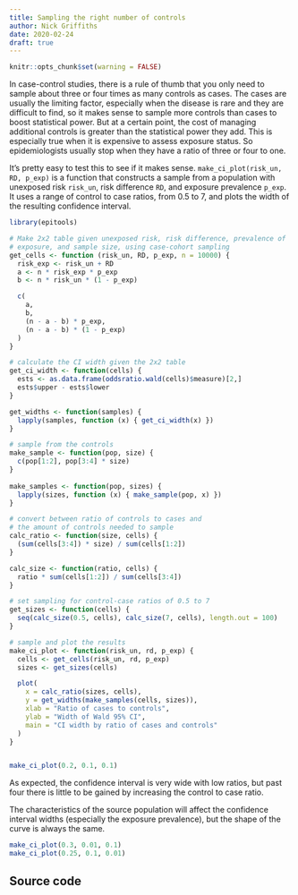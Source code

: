 ```yaml
---
title: Sampling the right number of controls
author: Nick Griffiths
date: 2020-02-24
draft: true
---
```


```r
knitr::opts_chunk$set(warning = FALSE)
```

In case-control studies, there is a rule of thumb that you only need to sample about three or four times as many controls as cases. The cases are usually the limiting factor, especially when the disease is rare and they are difficult to find, so it makes sense to sample more controls than cases to boost statistical power. But at a certain point, the cost of managing additional controls is greater than the statistical power they add. This is especially true when it is expensive to assess exposure status. So epidemiologists usually stop when they have a ratio of three or four to one.

It's pretty easy to test this to see if it makes sense. `make_ci_plot(risk_un, RD, p_exp)` is a function that constructs a sample from a population with unexposed risk `risk_un`, risk difference `RD`, and exposure prevalence `p_exp`. It uses a range of control to case ratios, from 0.5 to 7, and plots the width of the resulting confidence interval.

```r
library(epitools)

# Make 2x2 table given unexposed risk, risk difference, prevalence of
# exposure, and sample size, using case-cohort sampling
get_cells <- function (risk_un, RD, p_exp, n = 10000) {
  risk_exp <- risk_un + RD
  a <- n * risk_exp * p_exp
  b <- n * risk_un * (1 - p_exp)

  c(
    a,
    b,
    (n - a - b) * p_exp,
    (n - a - b) * (1 - p_exp)
  )
}

# calculate the CI width given the 2x2 table
get_ci_width <- function(cells) {
  ests <- as.data.frame(oddsratio.wald(cells)$measure)[2,]
  ests$upper - ests$lower
}

get_widths <- function(samples) {
  lapply(samples, function (x) { get_ci_width(x) })
}

# sample from the controls
make_sample <- function(pop, size) {
  c(pop[1:2], pop[3:4] * size)
}
 
make_samples <- function(pop, sizes) {
  lapply(sizes, function (x) { make_sample(pop, x) })
}

# convert between ratio of controls to cases and
# the amount of controls needed to sample
calc_ratio <- function(size, cells) {
  (sum(cells[3:4]) * size) / sum(cells[1:2]) 
}

calc_size <- function(ratio, cells) {
  ratio * sum(cells[1:2]) / sum(cells[3:4])
}

# set sampling for control-case ratios of 0.5 to 7
get_sizes <- function(cells) {
  seq(calc_size(0.5, cells), calc_size(7, cells), length.out = 100)
}

# sample and plot the results
make_ci_plot <- function(risk_un, rd, p_exp) {
  cells <- get_cells(risk_un, rd, p_exp)
  sizes <- get_sizes(cells)

  plot(
    x = calc_ratio(sizes, cells),
    y = get_widths(make_samples(cells, sizes)),
    xlab = "Ratio of cases to controls",
    ylab = "Width of Wald 95% CI",
    main = "CI width by ratio of cases and controls"
  )
}
```

```r
```

```r
make_ci_plot(0.2, 0.1, 0.1)
```

As expected, the confidence interval is very wide with low ratios, but past four there is little to be gained by increasing the control to case ratio.

The characteristics of the source population will affect the confidence interval widths (especially the exposure prevalence), but the shape of the curve is always the same.

```r
make_ci_plot(0.3, 0.01, 0.1)
make_ci_plot(0.25, 0.1, 0.01)
```

## Source code

```r
```

